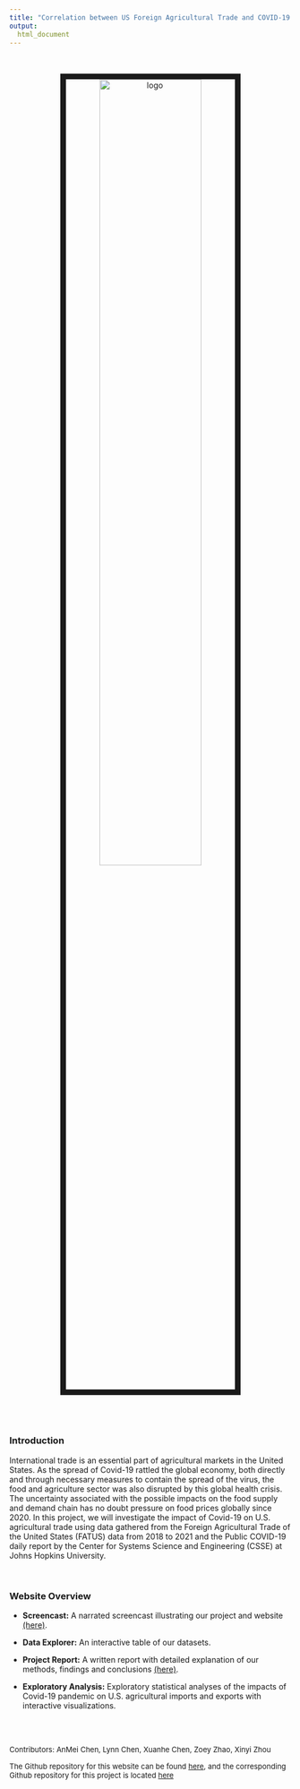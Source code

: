 ```yaml
---
title: "Correlation between US Foreign Agricultural Trade and COVID-19 Impact"
output: 
  html_document
---
```


<center>
<br><br><img src="images/image_1.jpeg" alt="logo" style="width:60%; border:10px solid"><br>
</center>

<br>
<br>

### Introduction
International trade is an essential part of agricultural markets in the United States. As the spread of Covid-19 rattled the global economy, both directly and through necessary measures to contain the spread of the virus, the food and agriculture sector was also disrupted by this global health crisis. The uncertainty associated with the possible impacts on the food supply and demand chain has no doubt pressure on food prices globally since 2020. In this project, we will investigate the impact of Covid-19 on U.S. agricultural trade using data gathered from the Foreign Agricultural Trade of the United States (FATUS) data from 2018 to 2021 and the Public COVID-19 daily report by the Center for Systems Science and Engineering (CSSE) at Johns Hopkins University.

<br>

### Website Overview

* **Screencast:** A narrated screencast illustrating our project and website [(here)](https://rhopala.github.io/USArgTrdvsCvd-19/Screencast.html).

* **Data Explorer:** An interactive table of our datasets.

* **Project Report:** A written report with detailed explanation of our methods, findings and conclusions [(here)](https://rhopala.github.io/USArgTrdvsCvd-19/project_report.html).

* **Exploratory Analysis:** Exploratory statistical analyses of the impacts of Covid-19 pandemic  on U.S. agricultural imports and exports with interactive visualizations.




<br>
<br>

<font size="2"> Contributors: </font> 
<font size="2">AnMei Chen, Lynn Chen, Xuanhe Chen, Zoey Zhao, Xinyi Zhou</font> 

<font size="2">The Github repository for this website can be found [here ](https://github.com/Rhopala/USArgTrdvsCvd-19), and the corresponding Github repository for this project is located [here](https://github.com/Rhopala/P8105_FinalProject_ArgTrdvsCvd-19)</font> 